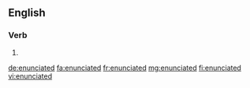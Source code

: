==English==

===Verb===
{{head|en|verb form}}

# {{en-past of|enunciate}}

[[de:enunciated]]
[[fa:enunciated]]
[[fr:enunciated]]
[[mg:enunciated]]
[[fi:enunciated]]
[[vi:enunciated]]